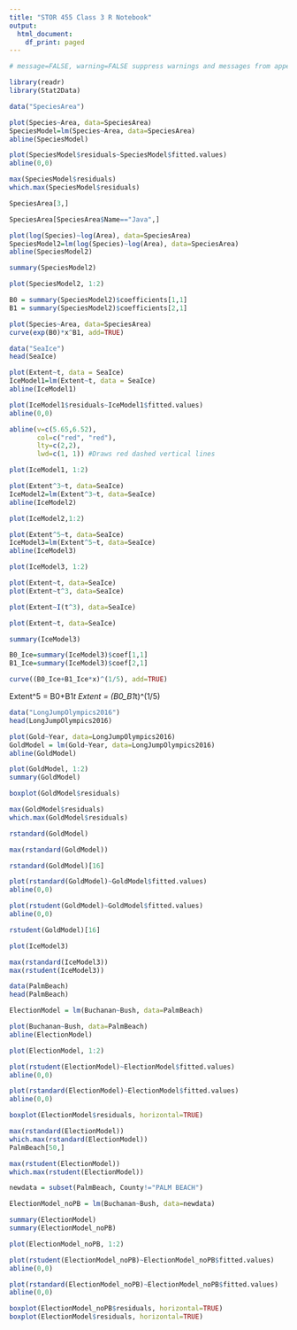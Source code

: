```yaml
---
title: "STOR 455 Class 3 R Notebook"
output:
  html_document:
    df_print: paged
---
```

 
```r
# message=FALSE, warning=FALSE suppress warnings and messages from appearing in knitted files

library(readr)
library(Stat2Data)
```

```r
data("SpeciesArea")

plot(Species~Area, data=SpeciesArea)
SpeciesModel=lm(Species~Area, data=SpeciesArea)
abline(SpeciesModel)

plot(SpeciesModel$residuals~SpeciesModel$fitted.values)
abline(0,0)
```

```r
max(SpeciesModel$residuals)
which.max(SpeciesModel$residuals)

SpeciesArea[3,]

SpeciesArea[SpeciesArea$Name=="Java",]
```

```r
plot(log(Species)~log(Area), data=SpeciesArea)
SpeciesModel2=lm(log(Species)~log(Area), data=SpeciesArea)
abline(SpeciesModel2)

summary(SpeciesModel2)

plot(SpeciesModel2, 1:2)
```

```r
B0 = summary(SpeciesModel2)$coefficients[1,1]
B1 = summary(SpeciesModel2)$coefficients[2,1]

plot(Species~Area, data=SpeciesArea)
curve(exp(B0)*x^B1, add=TRUE)
```


```r
data("SeaIce")
head(SeaIce)
```

```r
plot(Extent~t, data = SeaIce)
IceModel1=lm(Extent~t, data = SeaIce)
abline(IceModel1)
```

```r
plot(IceModel1$residuals~IceModel1$fitted.values)
abline(0,0)

abline(v=c(5.65,6.52), 
       col=c("red", "red"), 
       lty=c(2,2), 
       lwd=c(1, 1)) #Draws red dashed vertical lines

plot(IceModel1, 1:2)
```

```r
plot(Extent^3~t, data=SeaIce)
IceModel2=lm(Extent^3~t, data=SeaIce)
abline(IceModel2)

plot(IceModel2,1:2)
```


```r
plot(Extent^5~t, data=SeaIce)
IceModel3=lm(Extent^5~t, data=SeaIce)
abline(IceModel3)

plot(IceModel3, 1:2)
```


```r
plot(Extent~t, data=SeaIce)
plot(Extent~t^3, data=SeaIce)

plot(Extent~I(t^3), data=SeaIce)
```


```r
plot(Extent~t, data=SeaIce)

summary(IceModel3)

B0_Ice=summary(IceModel3)$coef[1,1]
B1_Ice=summary(IceModel3)$coef[2,1]

curve((B0_Ice+B1_Ice*x)^(1/5), add=TRUE)
```

Extent^5 = B0+B1*t
Extent = (B0_B1*t)^(1/5)

```r
data("LongJumpOlympics2016")
head(LongJumpOlympics2016)
```

```r
plot(Gold~Year, data=LongJumpOlympics2016)
GoldModel = lm(Gold~Year, data=LongJumpOlympics2016)
abline(GoldModel)

plot(GoldModel, 1:2)
summary(GoldModel)
```

```r
boxplot(GoldModel$residuals)

max(GoldModel$residuals)
which.max(GoldModel$residuals)
```


```r
rstandard(GoldModel)

max(rstandard(GoldModel))

rstandard(GoldModel)[16]
```

```r
plot(rstandard(GoldModel)~GoldModel$fitted.values)
abline(0,0)
```

```r
plot(rstudent(GoldModel)~GoldModel$fitted.values)
abline(0,0)

rstudent(GoldModel)[16]
```

```r
plot(IceModel3)

max(rstandard(IceModel3))
max(rstudent(IceModel3))

```


```r
data(PalmBeach)
head(PalmBeach)

ElectionModel = lm(Buchanan~Bush, data=PalmBeach)

plot(Buchanan~Bush, data=PalmBeach)
abline(ElectionModel)
```

```r
plot(ElectionModel, 1:2)

plot(rstudent(ElectionModel)~ElectionModel$fitted.values)
abline(0,0)

plot(rstandard(ElectionModel)~ElectionModel$fitted.values)
abline(0,0)

boxplot(ElectionModel$residuals, horizontal=TRUE)

max(rstandard(ElectionModel))
which.max(rstandard(ElectionModel))
PalmBeach[50,]

max(rstudent(ElectionModel))
which.max(rstudent(ElectionModel))
```

```r
newdata = subset(PalmBeach, County!="PALM BEACH")

ElectionModel_noPB = lm(Buchanan~Bush, data=newdata)

summary(ElectionModel)
summary(ElectionModel_noPB)
```

```r
plot(ElectionModel_noPB, 1:2)

plot(rstudent(ElectionModel_noPB)~ElectionModel_noPB$fitted.values)
abline(0,0)

plot(rstandard(ElectionModel_noPB)~ElectionModel_noPB$fitted.values)
abline(0,0)

boxplot(ElectionModel_noPB$residuals, horizontal=TRUE)
boxplot(ElectionModel$residuals, horizontal=TRUE)
```



